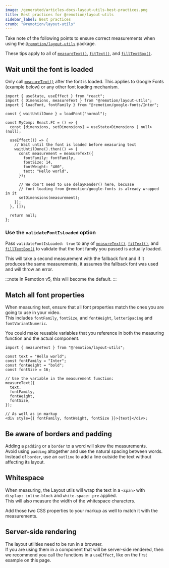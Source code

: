 ```yaml
---
image: /generated/articles-docs-layout-utils-best-practices.png
title: Best practices for @remotion/layout-utils
sidebar_label: Best practices
crumb: "@remotion/layout-utils"
---
```


Take note of the following points to ensure correct measurements when using the [`@remotion/layout-utils`](/docs/layout-utils) package.

These tips apply to all of [`measureText()`](/docs/layout-utils/measure-text), [`fitText()`](/docs/layout-utils/fit-text), and [`fillTextBox()`](/docs/layout-utils/fill-text-box).

## Wait until the font is loaded

Only call [`measureText()`](/docs/layout-utils/measure-text) after the font is loaded. This applies to Google Fonts (example below) or any other font loading mechanism.

```tsx twoslash title="MyComp.tsx"
import { useState, useEffect } from "react";
import { Dimensions, measureText } from "@remotion/layout-utils";
import { loadFont, fontFamily } from "@remotion/google-fonts/Inter";

const { waitUntilDone } = loadFont("normal");

const MyComp: React.FC = () => {
  const [dimensions, setDimensions] = useState<Dimensions | null>(null);

  useEffect(() => {
    // Wait until the font is loaded before measuring text
    waitUntilDone().then(() => {
      const measurement = measureText({
        fontFamily: fontFamily,
        fontSize: 14,
        fontWeight: "400",
        text: "Hello world",
      });

      // We don't need to use delayRender() here, becuase
      // font loading from @remotion/google-fonts is already wrapped in it
      setDimensions(measurement);
    });
  }, []);

  return null;
};
```

### Use the `validateFontIsLoaded` option<AvailableFrom v="4.0.136"/>

Pass `validateFontIsLoaded: true` to any of [`measureText()`](/docs/layout-utils/measure-text), [`fitText()`](/docs/layout-utils/fit-text), and [`fillTextBox()`](/docs/layout-utils/fill-text-box) to validate that the font family you passed is actually loaded.

This will take a second measurement with the fallback font and if it produces the same measurements, it assumes the fallback font was used and will throw an error.

:::note
In Remotion v5, this will become the default.
:::

## Match all font properties

When measuring text, ensure that all font properties match the ones you are going to use in your video.  
This includes `fontFamily`, `fontSize`, and `fontWeight`, `letterSpacing` and `fontVariantNumeric`.

You could make reusable variables that you reference in both the measuring function and the actual component.

```tsx twoslash title="Using variables for font properties"
import { measureText } from "@remotion/layout-utils";

const text = "Hello world";
const fontFamily = "Inter";
const fontWeight = "bold";
const fontSize = 16;

// Use the variable in the measurement function:
measureText({
  text,
  fontFamily,
  fontWeight,
  fontSize,
});

// As well as in markup
<div style={{ fontFamily, fontWeight, fontSize }}>{text}</div>;
```

## Be aware of borders and padding

Adding a `padding` or a `border` to a word will skew the measurements.  
Avoid using `padding` altogether and use the natural spacing between words.  
Instead of `border`, use an `outline` to add a line outside the text without affecting its layout.

## Whitespace

When measuring, the Layout utils will wrap the text in a `<span>` with `display: inline-block` and `white-space: pre` applied.  
This will also measure the width of the whitespace characters.

Add those two CSS properties to your markup as well to match it with the measurements.

## Server-side rendering

The layout utilities need to be run in a browser.  
If you are using them in a component that will be server-side rendered, then we recommend you call the functions in a `useEffect`, like on the first example on this page.
